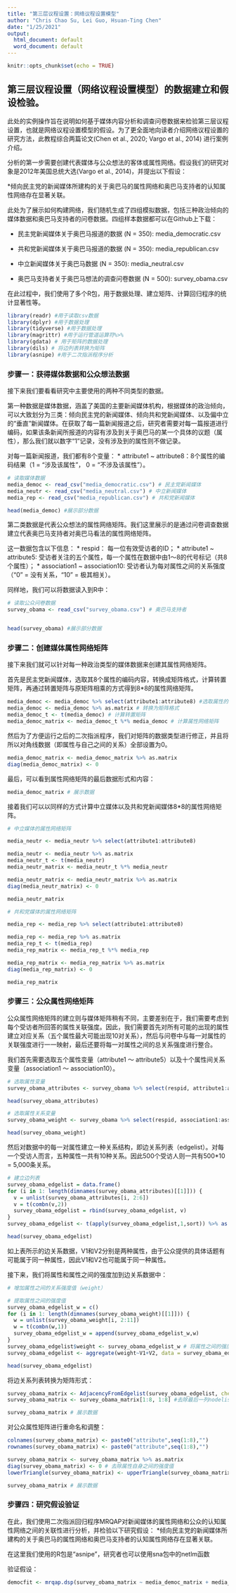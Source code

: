 ```yaml
---
title: "第三层议程设置：网络议程设置模型"
author: "Chris Chao Su, Lei Guo, Hsuan-Ting Chen"
date: "1/25/2021"
output:
  html_document: default
  word_document: default
---
```


```r
knitr::opts_chunk$set(echo = TRUE)
```

## 第三层议程设置（网络议程设置模型）的数据建立和假设检验。

此处的实例操作旨在说明如何基于媒体内容分析和调查问卷数据来检验第三层议程设置，也就是网络议程设置模型的假设。为了更全面地向读者介绍网络议程设置的研究方法，此教程综合两篇论文(Chen et al., 2020; Vargo et al., 2014) 进行案例介绍。

分析的第一步需要创建代表媒体与公众想法的客体或属性网络。假设我们的研究对象是2012年美国总统大选(Vargo et al., 2014)，并提出以下假设：

*倾向民主党的新闻媒体所建构的关于奥巴马的属性网络和奥巴马支持者的认知属性网络存在显著关联。


此处为了展示如何构建网络，我们随机生成了四组模拟数据，包括三种政治倾向的媒体数据和奥巴马支持者的问卷数据。四组样本数据都可以在Github上下载：

* 民主党新闻媒体关于奥巴马报道的数据 (N = 350): media_democratic.csv
* 共和党新闻媒体关于奥巴马报道的数据 (N = 350): media_republican.csv
* 中立新闻媒体关于奥巴马数据 (N = 350): media_neutral.csv

* 奥巴马支持者关于奥巴马想法的调查问卷数据 (N = 500): survey_obama.csv



在此过程中，我们使用了多个R包，用于数据处理、建立矩阵、计算回归程序的统计显著性等。

```r
library(readr) #用于读取csv数据
library(dplyr) #用于数据处理
library(tidyverse) #用于数据处理
library(magrittr) #用于运行管道运算符%>%
library(gdata) # 用于矩阵的数据处理
library(dils) # 将边列表转换为矩阵
library(asnipe) #用于二次指派程序分析
```

### 步骤一：获得媒体数据和公众想法数据

接下来我们要看看研究中主要使用的两种不同类型的数据。

第一种数据是媒体数据，涵盖了美国的主要新闻媒体机构，根据媒体的政治倾向，可以大致划分为三类：倾向民主党的新闻媒体、倾向共和党新闻媒体、以及偏中立的“垂直”新闻媒体。在获取了每一篇新闻报道之后，研究者需要对每一篇报道进行编码，如果该条新闻所报道的内容有涉及到关于奥巴马的某一个具体的议题（属性），那么我们就以数字“1”记录，没有涉及到的属性则不做记录。

对每一篇新闻报道，我们都有8个变量：
* attribute1 ~ attribute8：8个属性的编码结果（1 = “涉及该属性”， 0 = “不涉及该属性”）。

```r
# 读取媒体数据
media_democ <- read_csv("media_democratic.csv") # 民主党新闻媒体
media_neutr <- read_csv("media_neutral.csv") # 中立新闻媒体
media_rep <- read_csv("media_republican.csv") # 共和党新闻媒体

head(media_democ) #展示部分数据
```

第二类数据是代表公众想法的属性网络矩阵。我们这里展示的是通过问卷调查数据建立代表奥巴马支持者对奥巴马看法的属性网络矩阵。

这一数据包含以下信息：
* respid： 每一位有效受访者的ID；
* attribute1 ~ attribute5: 受访者关注的五个属性，每一个属性在数据中由1～8的代号标记（共8个属性）；
* association1 ~ association10: 受访者认为每对属性之间的关系强度（“0” = 没有关系，“10” = 极其相关）。

同样地，我们可以将数据读入到R中：

```r
# 读取公众问卷数据
survey_obama <- read_csv("survey_obama.csv") # 奥巴马支持者


head(survey_obama) #展示部分数据
```


### 步骤二：创建媒体属性网络矩阵

接下来我们就可以针对每一种政治类型的媒体数据来创建其属性网络矩阵。

首先是民主党新闻媒体，选取其8个属性的编码内容，转换成矩阵格式，计算转置矩阵，再通过转置矩阵与原矩阵相乘的方式得到8*8的属性网络矩阵。

```r
media_democ <- media_democ %>% select(attribute1:attribute8) #选取属性的编码内容
media_democ <- media_democ %>% as.matrix # 转换为矩阵格式
media_democ_t <- t(media_democ) # 计算转置矩阵
media_democ_matrix <- media_democ_t %*% media_democ # 计算属性网络矩阵

```

然后为了方便运行之后的二次指派程序，我们对矩阵的数据类型进行修正，并且将所以对角线数据（即属性与自己之间的关系）全部设置为0。

```r
media_democ_matrix <- media_democ_matrix %>% as.matrix
diag(media_democ_matrix) <- 0
```

最后，可以看到属性网络矩阵的最后数据形式和内容：

```r
media_democ_matrix # 展示数据
```


接着我们可以以同样的方式计算中立媒体以及共和党新闻媒体8*8的属性网络矩阵。

```r
# 中立媒体的属性网络矩阵

media_neutr <- media_neutr %>% select(attribute1:attribute8)

media_neutr <- media_neutr %>% as.matrix
media_neutr_t <- t(media_neutr)
media_neutr_matrix <- media_neutr_t %*% media_neutr

media_neutr_matrix <- media_neutr_matrix %>% as.matrix
diag(media_neutr_matrix) <- 0

media_neutr_matrix

```

```r
# 共和党媒体的属性网络矩阵

media_rep <- media_rep %>% select(attribute1:attribute8)

media_rep <- media_rep %>% as.matrix
media_rep_t <- t(media_rep)
media_rep_matrix <- media_rep_t %*% media_rep

media_rep_matrix <- media_rep_matrix %>% as.matrix
diag(media_rep_matrix) <- 0

media_rep_matrix

```

### 步骤三：公众属性网络矩阵

公众属性网络矩阵的建立则与媒体矩阵稍有不同，主要差别在于，我们需要考虑到每个受访者所回答的属性关联强度。因此，我们需要首先对所有可能的出现的属性建立对应关系（五个属性最大可能出现10对关系），然后与问卷中与每一对属性的关联强度进行一一映射，最后还要将每一对属性之间的总关系强度进行整合。

我们首先需要选取五个属性变量（attribute1 ～ attribute5）以及十个属性间关系变量（association1 ～ association10）。

```r
# 选取属性变量
survey_obama_attributes <- survey_obama %>% select(respid, attribute1:attribute5)

head(survey_obama_attributes)
```

```r
# 选取属性关系变量
survey_obama_weight <- survey_obama %>% select(respid, association1:association10)

head(survey_obama_weight)
```

然后对数据中的每一对属性建立一种关系结构，即边关系列表（edgelist）。对每一个受访人而言，五种属性一共有10种关系。因此500个受访人则一共有500*10 = 5,000条关系。

```r
# 建立边列表
survey_obama_edgelist = data.frame()
for (i in 1: length(dimnames(survey_obama_attributes)[[1]])) {
  v = unlist(survey_obama_attributes[i, 2:6]) 
  v = t(combn(v,2))
  survey_obama_edgelist = rbind(survey_obama_edgelist, v)
} 
survey_obama_edgelist <- t(apply(survey_obama_edgelist,1,sort)) %>% as.data.frame() # 在这里，属性之间的关系是无方向的

head(survey_obama_edgelist)
```

如上表所示的边关系数据，V1和V2分别是两种属性，由于公众提供的具体话题有可能属于同一种属性，因此V1和V2也可能属于同一种属性。

接下来，我们将属性和属性之间的强度加到边关系数据中：
```r
# 增加属性之间的关系强度值（weight）

# 提取属性之间的强度值
survey_obama_edgelist_w = c()
for (i in 1: length(dimnames(survey_obama_weight)[[1]])) {
  w = unlist(survey_obama_weight[i, 2:11])
  w = t(combn(w,1))
  survey_obama_edgelist_w = append(survey_obama_edgelist_w,w)
}
survey_obama_edgelist$weight <- survey_obama_edgelist_w # 将属性之间的强度值赋予边列表
survey_obama_edgelist <- aggregate(weight~V1+V2, data = survey_obama_edgelist, FUN = sum) # 整合同属性对之间的关系强度，只保留每一对独特的边关系 

head(survey_obama_edgelist)
```

将边关系列表转换为矩阵形式：

```r
survey_obama_matrix <- AdjacencyFromEdgelist(survey_obama_edgelist, check.full = TRUE) %>% as.data.frame() # 边关系列表转换为矩阵
survey_obama_matrix <- survey_obama_matrix[1:8, 1:8] #去除最后一列nodelist

survey_obama_matrix # 展示数据
```

对公众属性矩阵进行重命名和调整：
```r
colnames(survey_obama_matrix) <- paste0("attribute",seq(1:8),"")
rownames(survey_obama_matrix) <- paste0("attribute",seq(1:8),"")

survey_obama_matrix <- survey_obama_matrix %>% as.matrix
diag(survey_obama_matrix) <- 0 # 去除属性自身之间的强度值
lowerTriangle(survey_obama_matrix) <- upperTriangle(survey_obama_matrix, byrow = TRUE) #生成整体矩阵

survey_obama_matrix # 展示数据
```

### 步骤四：研究假设验证

在此，我们使用二次指派回归程序MRQAP对新闻媒体的属性网络和公众的认知属性网络之间的关联性进行分析，并检验以下研究假设：
*倾向民主党的新闻媒体所建构的关于奥巴马的属性网络和奥巴马支持者的认知属性网络存在显著关联。

在这里我们使用的R包是“asnipe”，研究者也可以使用sna包中的netlm函数

验证假设：
```r
democfit <- mrqap.dsp(survey_obama_matrix ~ media_democ_matrix + media_rep_matrix + media_neutr_matrix, intercept = TRUE, directed = "undirected", diagonal = FALSE, test.statistic = "t-value", tol = 1e-07, randomisations = 1000)

```


